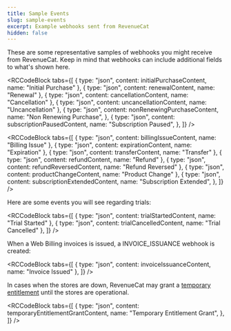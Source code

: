 ```yaml
---
title: Sample Events
slug: sample-events
excerpt: Example webhooks sent from RevenueCat
hidden: false
---
```


These are some representative samples of webhooks you might receive from RevenueCat. Keep in mind that webhooks can include additional fields to what's shown here.


<RCCodeBlock
  tabs={[
    { type: "json", content: initialPurchaseContent, name: "Initial Purchase" },
    { type: "json", content: renewalContent, name: "Renewal" },
    { type: "json", content: cancellationContent, name: "Cancellation" },
    { type: "json", content: uncancellationContent, name: "Uncancellation" },
    {
      type: "json",
      content: nonRenewingPurchaseContent,
      name: "Non Renewing Purchase",
    },
    {
      type: "json",
      content: subscriptionPausedContent,
      name: "Subscription Paused",
    },
  ]}
/>


<RCCodeBlock
  tabs={[
    { type: "json", content: billingIssueContent, name: "Billing Issue" },
    { type: "json", content: expirationContent, name: "Expiration" },
    { type: "json", content: transferContent, name: "Transfer" },
    { type: "json", content: refundContent, name: "Refund" },
    { type: "json", content: refundReversedContent, name: "Refund Reversed" },
    { type: "json", content: productChangeContent, name: "Product Change" },
    {
      type: "json",
      content: subscriptionExtendedContent,
      name: "Subscription Extended",
    },
  ]}
/>

Here are some events you will see regarding trials:


<RCCodeBlock
  tabs={[
    { type: "json", content: trialStartedContent, name: "Trial Started" },
    { type: "json", content: trialCancelledContent, name: "Trial Cancelled" },
  ]}
/>

When a Web Billing invoices is issued, a INVOICE_ISSUANCE webhook is created:


<RCCodeBlock
  tabs={[
    { type: "json", content: invoiceIssuanceContent, name: "Invoice Issued" },
  ]}
/>

In cases when the stores are down, RevenueCat may grant a [temporary entitlement](/integrations/webhooks/event-types-and-fields#event-types) until the stores are operational.


<RCCodeBlock
  tabs={[
    {
      type: "json",
      content: temporaryEntitlementGrantContent,
      name: "Temporary Entitlement Grant",
    },
  ]}
/>
